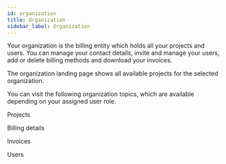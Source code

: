 ```yaml
---
id: organization
title: Organization
sidebar_label: Organization
---
```

Your organization is the billing entity which holds all your projects and users. You can manage your contact details, invite and manage your users, add or delete billing methods and download your invoices.

The organization landing page shows all available projects for the selected organization.

You can visit the following organization topics, which are available depending on your assigned user role.

Projects

Billing details

Invoices

Users